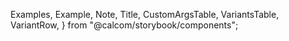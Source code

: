 
  Examples,
  Example,
  Note,
  Title,
  CustomArgsTable,
  VariantsTable,
  VariantRow,
} from "@calcom/storybook/components";


<Meta title="UI/table/data-table" component={DataTable} />

<Title title="Data-table" suffix="Brief" subtitle="Version 2.0 — Last Update: 06 Jan 2023" />

## Definition

<Canvas>
  <Story name="Datatable">
    <DataTable columns={columns} data={dataTableDemousers} filterableItems={filterableItems} searchKey="username" />
  </Story>
</Canvas>
